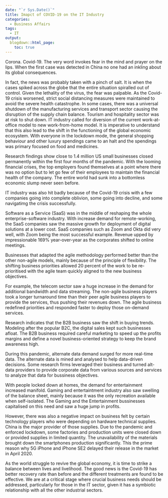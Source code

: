 ```yaml
---
date: "`r Sys.Date()`"
title: Imapct of COVID-19 on the IT Industry
categories:
  - Business Affairs
tags:
  - IT
output:
  blogdown::html_page:
    toc: true
---
```


Corona. Covid-19. The very word invokes fear in the mind and prayer on the lips. When the first case was detected in China no one had an inkling about its global consequences.

In fact, the news was probably taken with a pinch of salt. It is when the cases spiked across the globe that the entire situation spiralled out of control. Given the lethality of the virus, the fear was palpable. As the Covid-19 crisis worsened, strict social distancing measures were maintained to avoid the severe health catastrophe. In some cases, there was a universal shutdown of the manufacturing services and transport sector causing the disruption of the supply chain balance. Tourism and hospitality sector was at risk to shut down. IT industry called for diversion of the current work-at-office model to new work-from-home model. It is imperative to understand that this also lead to the shift in the functioning of the global economic ecosystem. With everyone in the lockdown mode, the general shopping behaviour and other luxury spendings came to an halt and the spendings was primary focused on food and medicines.

Research findings show close to 1.4 million US small businesses closed permanently within the first four months of the pandemic. With the looming financial crises, the top employers found themselves at a point where there was no option but to let go few of their employees to maintain the financial health of the company. The entire world had sunk into a bottomless economic slump never seen before.

IT industry was also hit badly because of the Covid-19 crisis with a few companies going into complete oblivion, some going into decline, and some navigatimg the crisis successfully.

Software as a Service (SaaS) was in the middle of reshaping the whole enterprise-software industry. With increase demand for remote-working, the SaaS companies saw the massive growth for deployment of digital solutions at a lower cost. SaaS companies such as Zoom and Okta did very well, with Zoom being the most successful example. Revenue upped by impressionable 169% year-over-year as the corporates shifted to online meetings.

Businesses that adapted the agile methodology performed better than the other non-agile models, mainly because of the principle of flexibility. The shifting business priorities allowed 20 percent of the work to be re-prioritised with the agile team quickly aligned to the new business objectives.

For example, the telecom sector saw a huge increase in the demand for additional bandwidth and data streaming. The non-agile business players took a longer turnaround time than their peer agile business players to provide the services, thus pushing their revenues down. The agile business redefined priorities and responded faster to deploy those on-demand services.

Research indicates that the B2B business saw the shift in buying trends. Modeling after the popular B2C, the digital sales kept such businesses afloat. The B2B business required careful marketing to speed up the profits margins and define a novel business-oriented strategy to keep the brand awareness high.

During this pandemic, alternate data demand surged for more real-time data. The alternate data is mined and analysed to help data-driven decisions. Some research firms leveraged their business and turned alt-data providers to provide corporate data from various sources and services to analyze that data for bussiness objectives.

With people locked down at homes, the demand for entertainment increased manifold. Gaming and entertaintment industry also saw swelling of the balance sheet, mainly because it was the only recreation available when self-isolated. The Gaming and the Entertainment bussinesses capitalised on this need and saw a huge jump in profits.

However, there was also a negative impact on business felt by certain technology players who were depending on hardware technical supplies. China is the major provider of those supplies. Due to the pandemic and enforced lockdown, some factories and production units were closed down or provided supplies in limited quantity. The unavailability of the materials brought down the smartphones production significantly. This the prime reason why 5G iPhone and iPhone SE2 delayed their release in the market in April 2020.

As the world struggle to revive the global economy, it is time to strike a balance between lives and livelihood. The good news is the Covid-19 has better recovery rate than before and the different treatments are found to be effective. We are at a critical stage where crucial business needs should be addressed, particularly for those in the IT sector, given it has a symbiotic relationship with all the
other industrial sectors.